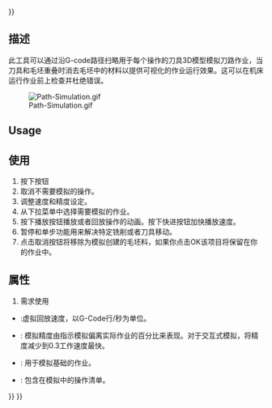 <languages/>
{{UnfinishedDocu{{#translation:}}}}

{{Docnav
|[[CAM_Inspect|Inspect]]
|[[CAM_SimulatorGL|SimulatorGL]]
|[[CAM_Workbench|CAM]]
|IconL=CAM_Inspect.svg
|IconR=CAM_SimulatorGL.svg
|IconC=Workbench_CAM.svg
}}

{{GuiCommand
|Name=CAM Simulator
|MenuLocation=CAM → CAM Simulator
|Workbenches=[[CAM_Workbench|CAM]]
|Shortcut={{KEY|P}} {{KEY|M}}
|SeeAlso=[[CAM_Inspect|CAM Inspect]], [[CAM_SimulatorGL|CAM SimulatorGL]]
}}

<span id="Description"></span>
==描述==

<div class="mw-translate-fuzzy">
此工具可以通过沿G-code路径扫略用于每个操作的刀具3D模型模拟刀路作业，当刀具和毛坯重叠时消去毛坯中的材料以提供可视化的作业运行效果。这可以在机床运行作业前上检查并杜绝错误。
</div>

[[File:Path-Simulation.gif]]

==Usage==

<div class="mw-translate-fuzzy">
==使用==
# 按下{{KEY|[[Image:Path_Simulator.png|16px]] [[Path_Simulator|模拟器]]}}按钮
# 取消不需要模拟的操作。
# 调整速度和精度设定。
# 从下拉菜单中选择需要模拟的作业。
# 按下播放按钮播放或者回放操作的动画。按下快进按钮加快播放速度。
# 暂停和单步功能用来解决特定铣削或者刀具移动。
# 点击取消按钮将移除为模拟创建的毛坯料，如果你点击OK该项目将保留在你的作业中。
</div>

<span id="Properties"></span>
<div class="mw-translate-fuzzy">
==属性==
#需求使用
</div>

<div class="mw-translate-fuzzy">
* {{PropertyData|回放速度}}:虚拟回放速度，以G-Code行/秒为单位。
* {{PropertyData|精度}}: 模拟精度由指示模拟偏离实际作业的百分比来表现。对于交互式模拟，将精度减少到0.3工作速度最快。
* {{PropertyData|作业}}: 用于模拟基础的作业。
* {{PropertyData|操作表}}: 包含在模拟中的操作清单。
</div>


{{Docnav
|[[CAM_Inspect|Inspect]]
|[[CAM_SimulatorGL|SimulatorGL]]
|[[CAM_Workbench|CAM]]
|IconL=CAM_Inspect.svg
|IconR=CAM_SimulatorGL.svg
|IconC=Workbench_CAM.svg
}}

{{CAM_Tools_navi{{#translation:}}}}
{{Userdocnavi{{#translation:}}}}